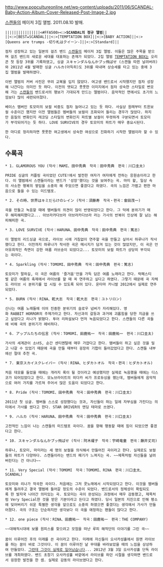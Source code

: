 http://www.popcultureonline.net/wp-content/uploads/2011/06/SCANDAL-Baby-Action-Album-Cover-Released-Post-Image-2.jpg

[[스캔들]]의 메이저 3집 앨범. 2011.08.10 발매.

 ||||||||||||||||<#FFA500><:>'''SCANDAL의 정규 앨범'''||
 ||<:>[BEST★SCANDAL]||<:>[TEMPTATION BOX]||<:>[BABY ACTION]||<:>[Queens are trumps -切り札はクイーン-]||<:>[Standard]||


 점차 성장하고 있는 일본의 걸즈 밴드 [[스캔들]]의 메이저 3집 앨범. 이들은 많은 주목을 받으며 걸즈 밴드의 새로운 세대를 대표하는 존재가 되었다. 2집 앨범 [[TEMPTATION BOX]]는 오리콘 첫 등장 3위를 기록하였고, 싱글 スキャンダルなんかブッ飛ばせ (스캔들 따윈 날려버려)와 2011년 4월 발매한 싱글 ハルカ(아득히)도 3위를 따내며 상승세를 타고 있는 중에 3집 앨범을 발매하였다. 

 이번 앨범의 커버 사진은 무려 교복을 입지 않았다. 여고생 밴드로서 시작했지만 점차 성장해 나간다는 의미인 듯 하다. 이전의 앳되고 풋풋한 이미지에서 점차 성숙한 스타일로 변모해 가는 [[스캔들]]의 밴드로서의 행보가 기대되게 만드는 앨범이다. 음악적인 면에서도 초기의 느낌보다 많이 세련되어졌다.

 베이스 멤버인 토모미의 보컬 비중도 점차 늘어나고 있는 듯 하다. 사실상 원래부터 트윈보컬 수준이긴 했지만 이전 앨범들은 멤버들의 보컬이 조화되어 들리는 경우가 많았다. 하지만 음질의 변화인지 레코딩 스타일의 변화인지 파트별 보컬이 뚜렷하게 구분되면서 토모미가 부각되어가는 듯 하다. LOVE SURVIVE의 경우 토모미의 파트가 매우 중요시된다.

 한 마디로 정리하자면 풋풋한 여고생에서 성숙한 여성으로 진화하기 시작한 앨범이라 할 수 있다.

== 수록곡 ==
 * 1. GLAMOROUS YOU (작사：MAMI、田中秀典　작곡：田中秀典　편곡：川口圭太)

 PRIDE 싱글의 커플링 곡이었던 CUTE!에서 발전한 여자가 여자에게 전하는 응원송이라고 한다. 이 앨범에서 스캔들이라는 밴드가 '성장'했다는 것을 보여주는 곡. 마미 왈, 일상 속의 사소한 행복의 쌓임을 소중히 해 주었으면 좋겠다고 하였다. 곡의 느낌은 가볍고 편한 마음으로 들을 수 있는 미드템포.


 * 2. その時、世界はキミだらけのレイン (작사：須藤寿　작곡・편곡：會田茂一)
 

 곡을 만들고 녹음할 때에 멤버들의 의견이 많이 반영되었다고 한다. 그 덕에 분위기가 매우 해피해피했다고... 아브라카다브라 아브라카다브라 라는 가사의 반복이 인상에 잘 남는 해피해피한 곡.


 * 3. LOVE SURVIVE (작사：HARUNA、田中秀典　작곡：田中秀典　편곡：篤志)

 이 앨범의 리드싱글 곡으로, 라이브 시에 거침없이 연주할 곡을 만들고 싶어서 하루나가 작사했다고 한다. 이전까지 하루나가 작사한 곡은 메시지가 담겨 있는 것이 많았지만, 이 곡은 언어유희적인 측면이 강한 여름 러브송이 되었다고... 토모미의 보컬 파트가 상당히 부각되는 곡이다.


 * 4. Sparkling (작사：TOMOMI、田中秀典　작곡：田中秀典　편곡：篤志)

 토모미가 말하길, 이 곡은 여름의 '즐거움'만을 가득 담은 여름 노래라고 한다. 락페스티벌 같은 여름의 축제에서 라이브를 할 때 꼭 연주하고 싶다고 하였다. 그렇기 때문에 곡 자체도 라이브 시 분위기를 업 시킬 수 있도록 되어 있다. 온타마 카니발 2012에서 실제로 연주되었다.


 * 5. BURN (작사：RINA、乾大志　작곡：乾大志　편곡：ユトリロン)

 신나는 여름 노래들에 이어 진중한 분위기의 슬로우 넘버가 자리해있다. 영화 RABBIT HORROR의 주제가라고 한다. 자신과의 갈등과 과거에 괴롭힘을 당한 지금을 쓰고 싶었다고 리나가 밝혔다. 투어 리허설보다 먼저 녹음되었다고 한다. 스캔들의 다른 곡들에 비해 곡의 분위기가 헤비하다.


 * 6. アップルたちの伝言 (작사：TOMOMI、田鹿祐一　작곡：田鹿祐一　편곡：川口圭太)

 가사의 세계관이 소녀S, 순간 센티멘탈에 매우 가깝다고 한다. 멤버들이 하고 싶은 것을 밀고 나갈 수 있었기 때문에 곡을 만들 때부터 굉장히 기합이 들어갔었다고 한다. 스캔들 내부에선 절대 추천 곡.


 * 7. 東京スカイスクレイパー (작사：RINA、ヒダカトオル　작곡・편곡：ヒダカトオル)

 처음 데모를 들었을 때에는 개러지 록이 될 것이라고 예상했지만 실제로 녹음했을 때에는 디스코가 되어있었다고 한다. 모노브라이트의 히다카 씨가 프로듀싱을 했는데, 멤버들에게 음악적으로 여러 가지를 가르쳐 주어서 많은 도움이 되었다고 한다. 


 * 8. Pride (작사：TOMOMI、田中秀典　작곡：田中秀典　편곡：川口圭太)

 2011년 첫 싱글. 멤버들 스스로 성장했다는 것과, 자신들이 하는 일에 자부심을 가진다는 의미에서 가사를 썼다고 한다. STAR DRIVER의 엔딩 테마로 쓰였다. 


 * 9. ハルカ (작사：HARUNA、田中秀典　작곡：田中秀典　편곡：川口圭太)

 고전적인 느낌이 나는 스캔들의 미드템포 곡이다. 꿈을 향해 행동할 때에 힘이 되었으면 좋겠다고 한다.


 * 10. スキャンダルなんかブッ飛ばせ (작사：阿木燿子　작곡：宇崎竜童　편곡：藤井丈司)

 하루나, 토모미, 마미라는 세 명의 보컬을 의식해서 만들어진 곡이라고 한다. 실제로도 보컬들의 파트가 다양하다. 스캔들이라는 밴드의 패기가 느껴지는 곡. ~~제목처럼 자신들을 날려버린다는 건 아니다~~


 * 11. Very Special (작사：TOMOMI　작곡：TOMOMI、RINA　편곡：川口圭太、SCANDAL)
 

 토모미와 리나가 작곡한 곡이다. 처음에는 그저 콧노래에서 시작되었다고 한다. 이것을 멤버들에게 들려주고 결국 앨범에 들어갈 정도의 수준이 되었다. 밴드로서의 정체성이 확립되도록 한 발자국 나아간 의미있는 곡. 토모미는 곡이 완성되는 과정에서 매우 감동했고, 제목처럼 Very Special한 것을 받은 기분이라고 든다고 하였다. 당시 일본의 지진으로 인해 평소에 잊어버리기 쉬운 특별한 생각을 앞으로도 소중히 하였으면 좋겠다는 생각에서 가사가 만들어졌다. 곡의 구조는 단순하지만 생각보다 이 곡을 애정하는 팬들이 많다고 한다.


 * 12. one piece (작사：RINA、田鹿祐一　작곡：田鹿祐一　편곡：THE COMPANY)

 ~~대해적시대에 보물 원피스를 찾으려고 모험을 떠난 루피 해적단의 이야기를 그린 곡~~
 
 꿈이 이루어진 후의 미래를 쓴 곡이라고 한다. 미래에 자신들이 오사카성홀에서 원맨 라이브를 하는 꿈이 바로 그것이다. 이 꿈이 이루어진 날 무대를 바라보았을 때의 느낌을 상상하여 만들었다. [[그런데 그것이 실제로 일어났습니다]]... 2012년 3월 3일 오사카성홀 단독 라이브를 개최하였다. 밴드 초창기 오사카성홀 바깥에서 라이브를 하던 시절을 생각하면 밴드로서 굉장한 발전을 한 셈. 실제로 감동의 라이브였다고 한다.

